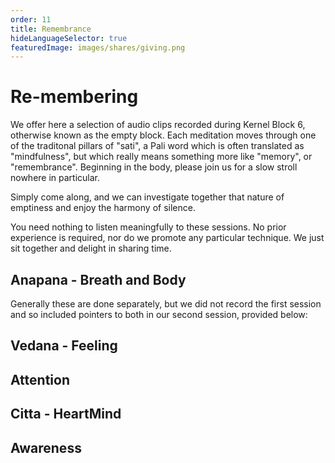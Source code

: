 ```yaml
---
order: 11
title: Remembrance
hideLanguageSelector: true
featuredImage: images/shares/giving.png
---
```


# Re-membering

We offer here a selection of audio clips recorded during Kernel Block 6, otherwise known as the empty block. Each meditation moves through one of the traditonal pillars of "sati", a Pali word which is often translated as "mindfulness", but which really means something more like "memory", or "remembrance". Beginning in the body, please join us for a slow stroll nowhere in particular.

Simply come along, and we can investigate together that nature of emptiness and enjoy the harmony of silence.

You need nothing to listen meaningfully to these sessions. No prior experience is required, nor do we promote any particular technique. We just sit together and delight in sharing time.

## Anapana - Breath and Body

Generally these are done separately, but we did not record the first session and so included pointers to both in our second session, provided below:

<AudioPlayer src="https://kernel-audio.s3.amazonaws.com/marlon_meditation_1.mp3"/>

## Vedana - Feeling

<AudioPlayer src="https://kernel-audio.s3.amazonaws.com/marlon_meditation_2.mp3"/>

## Attention

<AudioPlayer src="https://kernel-audio.s3.amazonaws.com/meditation_marlon_3.mp3"/>

## Citta - HeartMind

<AudioPlayer src="https://kernel-audio.s3.amazonaws.com/meditation_with_marlon_4.mp3"/>

## Awareness

<AudioPlayer src="https://kernel-audio.s3.amazonaws.com/marlon_meditation_5.mp3"/>